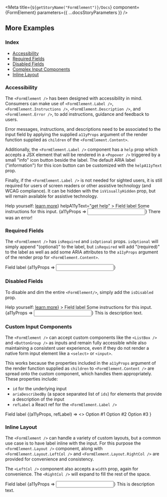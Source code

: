 
<Meta title={`${getStoryName("FormElement")}/Docs`} component={FormElement} parameters={{ ...docsStoryParameters }} />

<Description markdown={Readme} />

## More Examples

### Index

- <a href="#accessibility">Accessibility</a>
- <a href="#required-fields">Required Fields</a>
- <a href="#disabled-fields">Disabled Fields</a>
- <a href="#custom-input-components">Complex Input Components</a>
- <a href="#inline-layout">Inline Layout</a>

### Accessibility

The `<FormElement />` has been designed with accessibility in mind. Consumers can make use of `<FormElement.Label />`, `<FormElement.Instructions />`, `<FormElement.Description />`, and `<FormElement.Error />`, to add instructions, guidance and feedback to users.

Error messages, instructions, and descriptions need to be associated to the input field by applying the supplied `a11yProps` argument of the render function supplied as `children` of the `<FormElement.Content>`.

Additionally, the `<FormElement.Label />` component has a `help` prop which accepts a JSX element that will be rendered in a `<Popover />` triggered by a small "info" icon button beside the label. The default ARIA label ("information") for this icon button can be customized with the `helpA11yText` prop.

Finally, if the `<FormElement.Label />` is not needed for sighted users, it is still required for users of screen readers or other assistive technology (and WCAG compliance). It can be hidden with the `isVisuallyHidden` prop, but will remain available for assistive technology.

<!-- prettier-ignore -->
<Canvas isExpanded>
<FormElement>
  <FormElement.Label 
    help={<>Help yourself: <a href="">learn more</a></>}
    helpA11yText="get help"
  > 
    Field label
  </FormElement.Label>
  <FormElement.Instructions>
    Some instructions for this input.
  </FormElement.Instructions>
  <FormElement.Content>
    {a11yProps => <Input {...a11yProps} hasError />}
  </FormElement.Content>
  <FormElement.Error>There was an error!</FormElement.Error>
</FormElement>
</Canvas>

### Required Fields

The `<FormElement />` has `isRequired` and `isOptional` props. `isOptional` will simply append "(optional)" to the label, but `isRequired` will add "(required)" to the label as well as add some ARIA attributes to the `a11yProps` argument of the render prop for `<FormElement.Content>`.

<!-- prettier-ignore -->
<Canvas isExpanded>
<FormElement isRequired>
  <FormElement.Label>Field label</FormElement.Label>
  <FormElement.Content>
    {a11yProps => <Input {...a11yProps} />}
  </FormElement.Content>
</FormElement>
</Canvas>

### Disabled Fields

To disable and dim the entire `<FormElement/>`, simply add the `isDisabled` prop.

<!-- prettier-ignore -->
<Canvas isExpanded>
<FormElement isDisabled>
<FormElement.Label 
    help={<>Help yourself: <a href="">learn more</a></>}
  > 
    Field label
  </FormElement.Label>
  <FormElement.Instructions>
    Some instructions for this input.
  </FormElement.Instructions>
  <FormElement.Content>
    {a11yProps => <Input {...a11yProps} />}
  </FormElement.Content>
   <FormElement.Description>This is description text.</FormElement.Description>
</FormElement>
</Canvas>

### Custom Input Components

The `<FormElement />` can accept custom components like the `<ListBox />` and `<ButtonGroup />` as inputs and remain fully accessible while also maintaining a consistent user experience, even if they do not render a native form input element like a `<select>` or `<input>`.

This works because the properties included in the `a11yProps` argument of the render function supplied as `children` to `<FormElement.Content />` are spread onto the custom component, which handles them appropriately. These properties include:

- `id` for the underlying input
- `ariaDescribedBy` (a space separated list of `ids`) for elements that provide a description of the input
- `refLabel` a React ref for the `<FormElement.Label />`

<!-- prettier-ignore -->
<Canvas isExpanded>
<FormElement>
  <FormElement.Label>Field label</FormElement.Label>
  <FormElement.Content>
    {(a11yProps, refLabel) => <>
      <ListBox {...a11yProps} refLabel={refLabel}>
        <ListBox.Option>Option #1</ListBox.Option>
        <ListBox.Option>Option #2</ListBox.Option>
        <ListBox.Option>Option #3</ListBox.Option>
      </ListBox>
    </>}
  </FormElement.Content>
</FormElement>
</Canvas>

### Inline Layout

The `<FormElement />` can handle a variety of custom layouts, but a common use case is to have label inline with the input. For this purpose the `<FormElement.Layout />` component, along with `<FormElement.Layout.LeftCol />` and `<FormElement.Layout.RightCol />` are provided for convenience and consistency.

The `<LeftCol />` component also accepts a `width` prop, again for convenience. The `<RightCol />` will expand to fill the rest of the space.

<!-- prettier-ignore -->
<Canvas isExpanded>
<FormElement>
  <FormElement.Layout>
    <FormElement.Layout.LeftCol width={120}>
      <FormElement.Label>Field label</FormElement.Label>
    </FormElement.Layout.LeftCol>
    <FormElement.Layout.RightCol>
      <FormElement.Content>
        {a11yProps => <Input {...a11yProps} />}
      </FormElement.Content>
      <FormElement.Description>This is description text.</FormElement.Description>
    </FormElement.Layout.RightCol>
  </FormElement.Layout>
</FormElement>
</Canvas>
